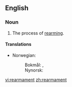 ==English==

===Noun===
{{en-noun|-}}

# The process of [[rearm]]ing.

====Translations====
{{trans-top|the process of rearming}}
* Norwegian:
*: Bokmål: {{t-|nb|gjenopprustning|c}}, {{t-|nb|gjenopprusting|c}}
*: Nynorsk: {{t-|nn|gjenopprusting|f}}
{{trans-mid}}
{{trans-bottom}}

[[vi:rearmament]]
[[zh:rearmament]]